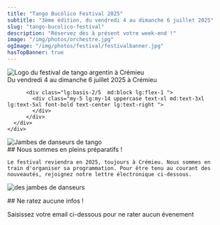 ```yaml
---
title: "Tango Bucólico Festival 2025"
subtitle: "3ème édition, du vendredi 4 au dimanche 6 juillet 2025"
slug: "tango-bucolico-festival"
description: "Réservez dès à présent votre week-end !"
image: "/img/photos/orchestre.jpg"
ogImage: "/img/photos/festival/festivalbanner.jpg"
hasTopBanner: true
---
```



<TextOverImage bgImage="/img/photos/festival/backgroundimg2024.webp">
    <div slot="content" class="container" >
      <div class="container mx-auto  my-20 lg:flex lg:flex-row lg:gap-8 px-4">
          <div class="lg:basis-3/5 lg:flex-1">
              <Image
                  src="/img/photos/festival/logo-tango-festival.svg"
                  width={1200}
                  height={450}
                  alt="Logo du festival de tango argentin à Crémieu"
                  slot="content1"
                  class="max-w-xs lg:max-w-full text-center mx-auto"
                />
                <div class='mx-auto text-center font-semibold  text-xl lg:text-3xl mt-3'>
                  Du vendredi 4 au dimanche 6 juillet 2025 à Crémieu
                </div>
          </div>

          <div class="lg:basis-2/5  md:block lg:flex-1 ">
            <div class="my-5 lg:my-14 uppercase text-xl md:text-3xl lg:text-5xl font-bold text-center lg:text-right ">
            </div>
          </div>
      </div>
    </div>

</TextOverImage>

<TextWithImage order="imageText">
  <Image
    slot="content1"
    src="/img/photos/festival/2024/parada2.jpg"
    height={600}
    width={1000}
    format="webp"
    alt="Jambes de danseurs de tango"
  />

  <section slot="content2">
    ## Nous sommes en pleins préparatifs !

    Le festival reviendra en 2025, toujours à Crémieu. Nous sommes en train d'organiser sa programmation. Pour être tenu au courant des nouveautés, rejoignez notre lettre électronique ci-dessous.

  </section>
</TextWithImage>

<TextWithImage order="imageText">

<Image
  slot="content2"
  src="/img/photos/pied4.jpg"
  height={600}
  width={1000}
  format="webp"
  alt="des jambes de danseurs"
/>

<section slot="content1">
  ## Ne ratez aucune infos !
  <p>Saisissez votre email ci-dessous pour ne rater aucun évenement</p>
  <div class="ml-embedded form-container text-light" data-form="eVDGbP" />
</section>

</TextWithImage>

